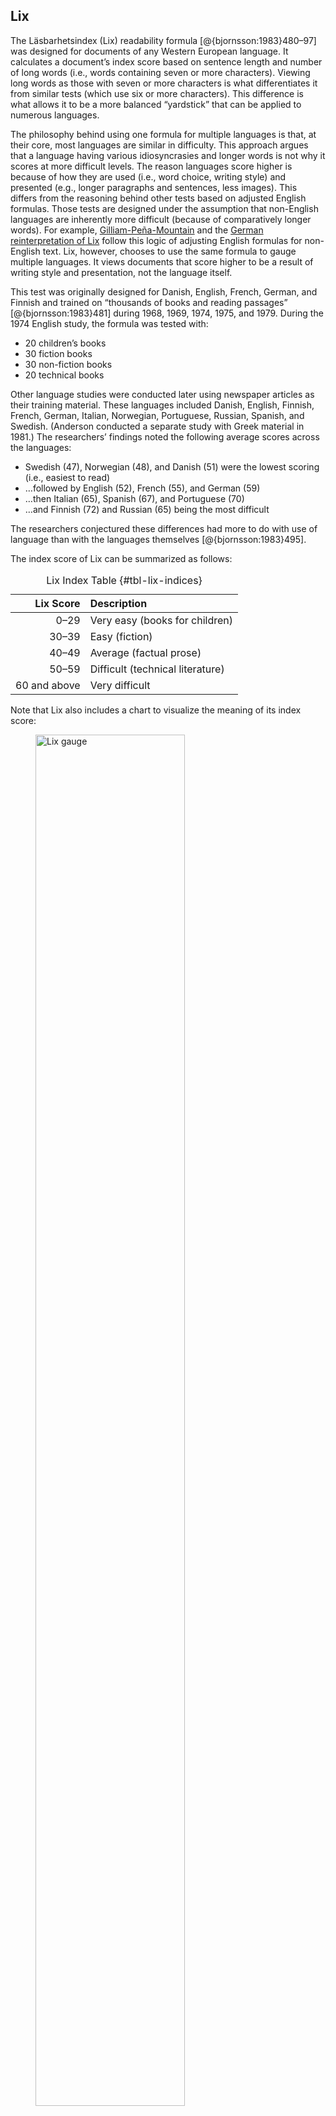 ## Lix\index{Lix|(idxit} {#sec-lix-test}

The Läsbarhetsindex (Lix)\index{Lix!zzzzz@\igobble|seealso{Rix}} readability formula [@{bjornsson:1983}480–97] was designed for documents of any Western European language. It calculates a document's index score based on sentence length and number of long words (i.e., words containing seven or more characters). Viewing long words as those with seven or more characters is what differentiates it from similar tests (which use six or more characters). This difference is what allows it to be a more balanced "yardstick" that can be applied to numerous languages.

The philosophy behind using one formula for multiple languages is that, at their core, most languages are similar in difficulty. This approach argues that a language having various idiosyncrasies and longer words is not why it scores at more difficult levels. The reason languages score higher is because of how they are used (i.e., word choice, writing style) and presented (e.g., longer paragraphs and sentences, less images). This differs from the reasoning behind other tests based on adjusted English formulas. Those tests are designed under the assumption that non-English languages are inherently more difficult (because of comparatively longer words). For example, [Gilliam-Peña-Mountain](#sec-gilliam-pena-mountain-fry-graph)\index{Gilliam-Peña-Mountain} and the [German reinterpretation of Lix](#sec-lix-german-technical) follow this logic of adjusting English formulas for non-English text. Lix, however, chooses to use the same formula to gauge multiple languages. It views documents that score higher to be a result of writing style and presentation, not the language itself.

This test was originally designed for Danish, English, French, German, and Finnish and trained on "thousands of books and reading passages" [@{bjornsson:1983}481] during 1968, 1969, 1974, 1975, and 1979. During the 1974 English study, the formula was tested with:

- 20 children's books
- 30 fiction books
- 30 non-fiction books
- 20 technical books

Other language studies were conducted later using newspaper articles as their training material. These languages included Danish, English, Finnish, French, German, Italian, Norwegian, Portuguese, Russian, Spanish, and Swedish. (Anderson conducted a separate study with Greek material in 1981.) The researchers' findings noted the following average scores across the languages:

- Swedish (47), Norwegian (48), and Danish (51) were the lowest scoring (i.e., easiest to read)
- ...followed by English (52), French (55), and German (59)
- ...then Italian (65), Spanish (67), and Portuguese (70)
- ...and Finnish (72) and Russian (65) being the most difficult

The researchers conjectured these differences had more to do with use of language than with the languages themselves [@{bjornsson:1983}495].

The index score of Lix can be summarized as follows:

| Lix Score | Description |
| --: | :-- |
| 0–29 | Very easy (books for children) |
| 30–39 | Easy (fiction) |
| 40–49 | Average (factual prose) |
| 50–59 | Difficult (technical literature) |
| 60 and above | Very difficult |

: Lix Index Table {#tbl-lix-indices}

Note that Lix also includes a chart to visualize the meaning of its index score:

![Lix gauge](images/lix-gauge.png){width=75% fig-align="center"}

::: {.callout-note icon=false}
## Lix formula

$$
I = W/S + 100*(X/W)
$$
:::

Where:

+:----+:-------------------------------------+
| I   | Lix index score                      |
+-----+--------------------------------------+
| W   | Number of words                      |
+-----+--------------------------------------+
| X   | Number of long words (7+ characters) |
+-----+--------------------------------------+
| S   | Number of sentences                  |
+-----+--------------------------------------+

::: {.minipage data-latex="{\textwidth}"}
As a final note, Anderson contributed a grade-level conversion table for Lix index scores [@{anderson:1983}494] as follows:

| Lix Score | Equivalent Grade Level |
| --: | --: |
| 56+ | College |
| 52–55 | 12  |
| 48–51 | 11  |
| 44–47 | 10  |
| 40–43 | 9   |
| 36–39 | 8   |
| 32–35 | 7   |
| 28–31 | 6   |
| 24–27 | 5   |
| 20–23 | 4   |
| 15–19 | 3   |
| 10–14 | 2   |
| Below 10 | 1   |

: Lix Grade-level Conversion Table\index{Lix|)} {#tbl-lix-grade-levels}
:::

\newpage

